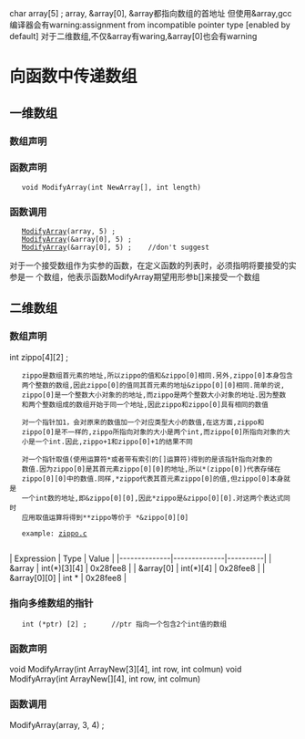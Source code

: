 char array[5] ;
array, &array[0], &array都指向数组的首地址
但使用&array,gcc编译器会有warning:assignment from incompatible pointer type [enabled by default]
对于二维数组,不仅&array有waring,&array[0]也会有warning

= 向函数中传递数组 =
== 一维数组 ==
=== 数组声明 ===
=== 函数声明 ===
    void ModifyArray(int NewArray[], int length)
=== 函数调用 ===
    [[Modify 1-D Array|ModifyArray]](array, 5) ;
    [[Modify 1-D Array|ModifyArray]](&array[0], 5) ;
    [[Modify 1-D Array|ModifyArray]](&array[0], 5) ;    //don't suggest
对于一个接受数组作为实参的函数，在定义函数的列表时，必须指明将要接受的实参是一
个数组，他表示函数ModifyArray期望用形参b[]来接受一个数组

== 二维数组 ==
=== 数组声明 ===
int zippo[4][2] ;
    zippo是数组首元素的地址,所以zippo的值和&zippo[0]相同.另外,zippo[0]本身包含
    两个整数的数组,因此zippo[0]的值同其首元素的地址&zippo[0][0]相同.简单的说,
    zippo[0]是一个整数大小对象的的地址,而zippo是两个整数大小对象的地址.因为整数
    和两个整数组成的数组开始于同一个地址,因此zippo和zippo[0]具有相同的数值
    
    对一个指针加1，会对原来的数值加一个对应类型大小的数值,在这方面,zippo和
    zippo[0]是不一样的,zippo所指向对象的大小是两个int,而zippo[0]所指向对象的大
    小是一个int.因此,zippo+1和zippo[0]+1的结果不同
    
    对一个指针取值(使用运算符*或者带有索引的[]运算符)得到的是该指针指向对象的
    数值.因为zippo[0]是其首元素zippo[0][0]的地址,所以*(zippo[0])代表存储在
    zippo[0][0]中的数值.同样,*zippo代表其首元素zippo[0]的值,但zippo[0]本身就是
    一个int数的地址,即&zippo[0][0],因此*zippo是&zippo[0][0].对这两个表达式同时
    应用取值运算将得到**zippo等价于 *&zippo[0][0]
    
    example: [[zippo.c]]
    
| Expression   | Type         | Value    |
|--------------|--------------|----------|
| &array       | int(*)[3][4] | 0x28fee8 |
| &array[0]    | int(*)[4]    | 0x28fee8 |
| &array[0][0] | int *        | 0x28fee8 |

=== 指向多维数组的指针 ===
    int (*ptr) [2] ;      //ptr 指向一个包含2个int值的数组
=== 函数声明 ===
void ModifyArray(int ArrayNew[3][4], int row, int colmun) 
void ModifyArray(int ArrayNew[][4], int row, int colmun) 
=== 函数调用 ===
ModifyArray(array, 3, 4) ;

